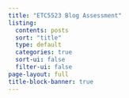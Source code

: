 ```yaml
---
title: "ETC5523 Blog Assessment"
listing:
  contents: posts
  sort: "title"
  type: default
  categories: true
  sort-ui: false
  filter-ui: false
page-layout: full
title-block-banner: true
---
```



